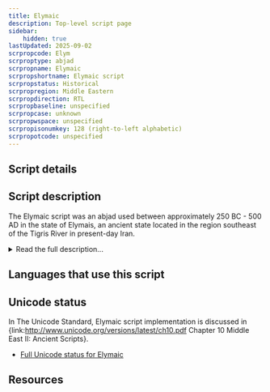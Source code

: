 ```yaml
---
title: Elymaic
description: Top-level script page
sidebar:
    hidden: true
lastUpdated: 2025-09-02
scrpropcode: Elym
scrproptype: abjad
scrpropname: Elymaic
scrpropshortname: Elymaic script
scrpropstatus: Historical
scrpropregion: Middle Eastern
scrpropdirection: RTL
scrpropbaseline: unspecified
scrpropcase: unknown
scrpropwspace: unspecified
scrpropisonumkey: 128 (right-to-left alphabetic)
scrpropotcode: unspecified
---
```



## Script details

<ScriptDetails />

## Script description

The Elymaic script was an abjad used between approximately 250 BC - 500 AD in the state of Elymais, an ancient state located in the region southeast of the Tigris River in present-day Iran.

<details>
<summary>Read the full description...</summary>The Elymaic script was descended from [Aramaic](/scrlang/scripts/armi), and was either the parent or a sibling script for [Mandaic](/scrlang/scripts/Mand). It is poorly attested on coins and rock inscriptions from the second and third centuries.
</details>

## Languages that use this script

<WsList script='Elym' wsMax='5' />

## Unicode status

In The Unicode Standard, Elymaic script implementation is discussed in {link:http://www.unicode.org/versions/latest/ch10.pdf Chapter 10 Middle East II: Ancient Scripts}.

- [Full Unicode status for Elymaic](/scrlang/unicode/elym-unicode.md)



## Resources

<ScriptResources detailSummary='seemore' />

